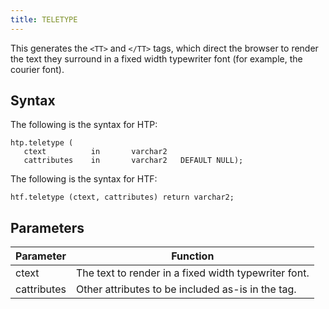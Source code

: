 ```yaml
---
title: TELETYPE
---
```


This generates the `<TT>` and `</TT>` tags, which direct the browser to render the text they surround in a fixed width typewriter font (for example, the courier font).

## Syntax

The following is the syntax for HTP:
```
htp.teletype (
   ctext          in       varchar2
   cattributes    in       varchar2   DEFAULT NULL);
```

The following is the syntax for HTF:
```
htf.teletype (ctext, cattributes) return varchar2;
```

## Parameters

| Parameter | Function |
| --------- | -------- |
| ctext | The text to render in a fixed width typewriter font. |
| cattributes | Other attributes to be included as-is in the tag. |